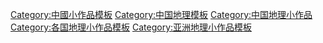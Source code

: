 {{Catnav|頁面分類|總類|……|小作品模板|地理小作品模板|亞洲小作品模板|東亞小作品模板|中國小作品模板}}

[[Category:中國小作品模板|Category:中國小作品模板]]
[[Category:中国地理模板|Category:中国地理模板]]
[[Category:中国地理小作品|Category:中国地理小作品]]
[[Category:各国地理小作品模板|Category:各国地理小作品模板]]
[[Category:亚洲地理小作品模板|Category:亚洲地理小作品模板]]